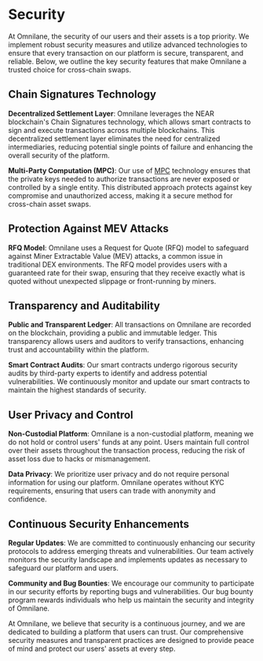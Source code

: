 # Security

At Omnilane, the security of our users and their assets is a top priority. We implement robust security measures and utilize advanced technologies to ensure that every transaction on our platform is secure, transparent, and reliable. Below, we outline the key security features that make Omnilane a trusted choice for cross-chain swaps.

## Chain Signatures Technology

**Decentralized Settlement Layer**: Omnilane leverages the NEAR blockchain's Chain Signatures technology, which allows smart contracts to sign and execute transactions across multiple blockchains. This decentralized settlement layer eliminates the need for centralized intermediaries, reducing potential single points of failure and enhancing the overall security of the platform.

**Multi-Party Computation (MPC)**: Our use of [MPC](https://www.fireblocks.com/what-is-mpc/) technology ensures that the private keys needed to authorize transactions are never exposed or controlled by a single entity. This distributed approach protects against key compromise and unauthorized access, making it a secure method for cross-chain asset swaps.

## Protection Against MEV Attacks

**RFQ Model**: Omnilane uses a Request for Quote (RFQ) model to safeguard against Miner Extractable Value (MEV) attacks, a common issue in traditional DEX environments. The RFQ model provides users with a guaranteed rate for their swap, ensuring that they receive exactly what is quoted without unexpected slippage or front-running by miners.

## Transparency and Auditability

**Public and Transparent Ledger**: All transactions on Omnilane are recorded on the blockchain, providing a public and immutable ledger. This transparency allows users and auditors to verify transactions, enhancing trust and accountability within the platform.

**Smart Contract Audits**: Our smart contracts undergo rigorous security audits by third-party experts to identify and address potential vulnerabilities. We continuously monitor and update our smart contracts to maintain the highest standards of security.

## User Privacy and Control

**Non-Custodial Platform**: Omnilane is a non-custodial platform, meaning we do not hold or control users' funds at any point. Users maintain full control over their assets throughout the transaction process, reducing the risk of asset loss due to hacks or mismanagement.

**Data Privacy**: We prioritize user privacy and do not require personal information for using our platform. Omnilane operates without KYC requirements, ensuring that users can trade with anonymity and confidence.

## Continuous Security Enhancements

**Regular Updates**: We are committed to continuously enhancing our security protocols to address emerging threats and vulnerabilities. Our team actively monitors the security landscape and implements updates as necessary to safeguard our platform and users.

**Community and Bug Bounties**: We encourage our community to participate in our security efforts by reporting bugs and vulnerabilities. Our bug bounty program rewards individuals who help us maintain the security and integrity of Omnilane.

At Omnilane, we believe that security is a continuous journey, and we are dedicated to building a platform that users can trust. Our comprehensive security measures and transparent practices are designed to provide peace of mind and protect our users' assets at every step.
